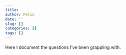 ```yaml
---
title: 
author: Felix
date: ''
slug: []
categories: []
tags: []
---
```


Here I document the questions I've been grappling with. 
